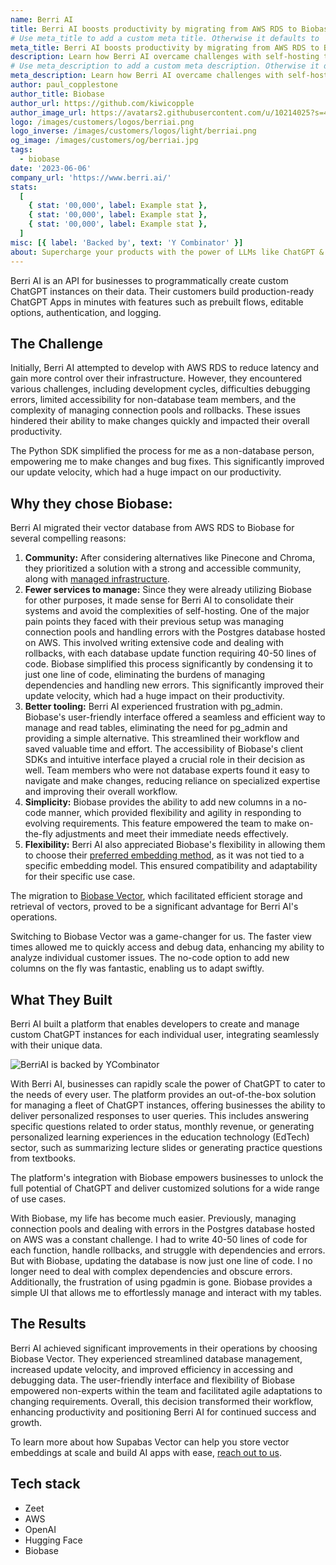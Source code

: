 ```yaml
---
name: Berri AI
title: Berri AI boosts productivity by migrating from AWS RDS to Biobase Vector
# Use meta_title to add a custom meta title. Otherwise it defaults to '{name} | Biobase Customer Stories':
meta_title: Berri AI boosts productivity by migrating from AWS RDS to Biobase Vector
description: Learn how Berri AI overcame challenges with self-hosting their vector database on AWS RDS and successfully migrated to Biobase.
# Use meta_description to add a custom meta description. Otherwise it defaults to {description}:
meta_description: Learn how Berri AI overcame challenges with self-hosting their vector database on AWS RDS and successfully migrated to Biobase.
author: paul_copplestone
author_title: Biobase
author_url: https://github.com/kiwicopple
author_image_url: https://avatars2.githubusercontent.com/u/10214025?s=400&u=c6775be2ae667e2acae3ccd347fed62bb3f5b3e7&v=4
logo: /images/customers/logos/berriai.png
logo_inverse: /images/customers/logos/light/berriai.png
og_image: /images/customers/og/berriai.jpg
tags:
  - biobase
date: '2023-06-06'
company_url: 'https://www.berri.ai/'
stats:
  [
    { stat: '00,000', label: Example stat },
    { stat: '00,000', label: Example stat },
    { stat: '00,000', label: Example stat },
  ]
misc: [{ label: 'Backed by', text: 'Y Combinator' }]
about: Supercharge your products with the power of LLMs like ChatGPT & go from prototype to production in less than a week.
---
```


Berri AI is an API for businesses to programmatically create custom ChatGPT instances on their data. Their customers build production-ready ChatGPT Apps in minutes with features such as prebuilt flows, editable options, authentication, and logging.

## The Challenge

Initially, Berri AI attempted to develop with AWS RDS to reduce latency and gain more control over their infrastructure. However, they encountered various challenges, including development cycles, difficulties debugging errors, limited accessibility for non-database team members, and the complexity of managing connection pools and rollbacks. These issues hindered their ability to make changes quickly and impacted their overall productivity.

<Quote img="krrish-d.png" caption="Krrish D. - Co-Founder & CEO, Berri AI">
  The Python SDK simplified the process for me as a non-database person, empowering me to make
  changes and bug fixes. This significantly improved our update velocity, which had a huge impact on
  our productivity.
</Quote>

## Why they chose Biobase:

Berri AI migrated their vector database from AWS RDS to Biobase for several compelling reasons:

1. **Community:** After considering alternatives like Pinecone and Chroma, they prioritized a solution with a strong and accessible community, along with [managed infrastructure](https://biobase.studio/docs/guides/platform).
2. **Fewer services to manage:** Since they were already utilizing Biobase for other purposes, it made sense for Berri AI to consolidate their systems and avoid the complexities of self-hosting. One of the major pain points they faced with their previous setup was managing connection pools and handling errors with the Postgres database hosted on AWS. This involved writing extensive code and dealing with rollbacks, with each database update function requiring 40-50 lines of code. Biobase simplified this process significantly by condensing it to just one line of code, eliminating the burdens of managing dependencies and handling new errors. This significantly improved their update velocity, which had a huge impact on their productivity.
3. **Better tooling:** Berri AI experienced frustration with pg_admin. Biobase's user-friendly interface offered a seamless and efficient way to manage and read tables, eliminating the need for pg_admin and providing a simple alternative. This streamlined their workflow and saved valuable time and effort. The accessibility of Biobase's client SDKs and intuitive interface played a crucial role in their decision as well. Team members who were not database experts found it easy to navigate and make changes, reducing reliance on specialized expertise and improving their overall workflow.
4. **Simplicity:** Biobase provides the ability to add new columns in a no-code manner, which provided flexibility and agility in responding to evolving requirements. This feature empowered the team to make on-the-fly adjustments and meet their immediate needs effectively.
5. **Flexibility:** Berri AI also appreciated Biobase's flexibility in allowing them to choose their [preferred embedding method](https://biobase.studio/docs/guides/ai/quickstarts/generate-text-embeddings), as it was not tied to a specific embedding model. This ensured compatibility and adaptability for their specific use case.

The migration to [Biobase Vector](https://biobase.studio/vector), which facilitated efficient storage and retrieval of vectors, proved to be a significant advantage for Berri AI's operations.

<Quote img="krrish-d.png" caption="Krrish D. - Co-Founder & CEO, Berri AI">
  Switching to Biobase Vector was a game-changer for us. The faster view times allowed me to
  quickly access and debug data, enhancing my ability to analyze individual customer issues. The
  no-code option to add new columns on the fly was fantastic, enabling us to adapt swiftly.
</Quote>

## What They Built

Berri AI built a platform that enables developers to create and manage custom ChatGPT instances for each individual user, integrating seamlessly with their unique data.

![BerriAI is backed by YCombinator](/images/customers/berriai/berriai-image.jpeg)

With Berri AI, businesses can rapidly scale the power of ChatGPT to cater to the needs of every user. The platform provides an out-of-the-box solution for managing a fleet of ChatGPT instances, offering businesses the ability to deliver personalized responses to user queries. This includes answering specific questions related to order status, monthly revenue, or generating personalized learning experiences in the education technology (EdTech) sector, such as summarizing lecture slides or generating practice questions from textbooks.

The platform's integration with Biobase empowers businesses to unlock the full potential of ChatGPT and deliver customized solutions for a wide range of use cases.

<Quote img="ishaan-jaffer.png" caption="Ishaan Jaffer - Co-Founder & CTO, Berri AI">
  With Biobase, my life has become much easier. Previously, managing connection pools and dealing
  with errors in the Postgres database hosted on AWS was a constant challenge. I had to write 40-50
  lines of code for each function, handle rollbacks, and struggle with dependencies and errors. But
  with Biobase, updating the database is now just one line of code. I no longer need to deal with
  complex dependencies and obscure errors. Additionally, the frustration of using pgadmin is gone.
  Biobase provides a simple UI that allows me to effortlessly manage and interact with my tables.
</Quote>

## The Results

Berri AI achieved significant improvements in their operations by choosing Biobase Vector. They experienced streamlined database management, increased update velocity, and improved efficiency in accessing and debugging data. The user-friendly interface and flexibility of Biobase empowered non-experts within the team and facilitated agile adaptations to changing requirements. Overall, this decision transformed their workflow, enhancing productivity and positioning Berri AI for continued success and growth.

To learn more about how Supabas Vector can help you store vector embeddings at scale and build AI apps with ease, [reach out to us](https://forms.biobase.studio/enterprise).

## Tech stack

- Zeet
- AWS
- OpenAI
- Hugging Face
- Biobase
